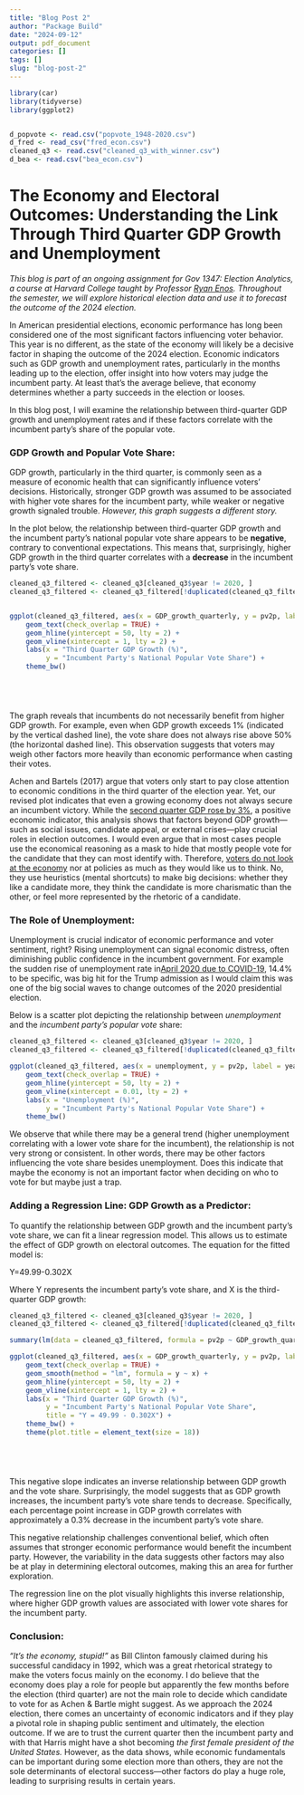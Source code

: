 ```yaml
---
title: "Blog Post 2"
author: "Package Build"
date: "2024-09-12"
output: pdf_document
categories: []
tags: []
slug: "blog-post-2"
---
```

```r

library(car)
library(tidyverse)
library(ggplot2) 


d_popvote <- read.csv("popvote_1948-2020.csv")
d_fred <- read_csv("fred_econ.csv")
cleaned_q3 <- read.csv("cleaned_q3_with_winner.csv")
d_bea <- read.csv("bea_econ.csv")
```



# The Economy and Electoral Outcomes: Understanding the Link Through Third Quarter GDP Growth and Unemployment

_This blog is part of an ongoing assignment for Gov 1347: Election Analytics, a course at Harvard College taught by Professor [Ryan Enos](https://www.ryandenos.com). Throughout the semester, we will explore historical election data and use it to forecast the outcome of the 2024 election._


In American presidential elections, economic performance has long been considered one of the most significant factors influencing voter behavior. This year is no different, as the state of the economy will likely be a decisive factor in shaping the outcome of the 2024 election. Economic indicators such as GDP growth and unemployment rates, particularly in the months leading up to the election, offer insight into how voters may judge the incumbent party. At least that's the average believe, that economy determines whether a party succeeds in the election or looses. 

In this blog post, I will examine the relationship between third-quarter GDP growth and unemployment rates and if these factors correlate with the incumbent party’s share of the popular vote.


### GDP Growth and Popular Vote Share:

GDP growth, particularly in the third quarter, is commonly seen as a measure of economic health that can significantly influence voters' decisions. Historically, stronger GDP growth was assumed to be associated with higher vote shares for the incumbent party, while weaker or negative growth signaled trouble. *However, this graph suggests a different story.*

In the plot below, the relationship between third-quarter GDP growth and the incumbent party's national popular vote share appears to be **negative**, contrary to conventional expectations. This means that, surprisingly, higher GDP growth in the third quarter correlates with a **decrease** in the incumbent party's vote share.



```r



cleaned_q3_filtered <- cleaned_q3[cleaned_q3$year != 2020, ]
cleaned_q3_filtered <- cleaned_q3_filtered[!duplicated(cleaned_q3_filtered$year), ]


ggplot(cleaned_q3_filtered, aes(x = GDP_growth_quarterly, y = pv2p, label = year)) +    
    geom_text(check_overlap = TRUE) +  
    geom_hline(yintercept = 50, lty = 2) +    
    geom_vline(xintercept = 1, lty = 2) +    
    labs(x = "Third Quarter GDP Growth (%)", 
         y = "Incumbent Party's National Popular Vote Share") +    
    theme_bw()






```

The graph reveals that incumbents do not necessarily benefit from higher GDP growth. For example, even when GDP growth exceeds 1% (indicated by the vertical dashed line), the vote share does not always rise above 50% (the horizontal dashed line). This observation suggests that voters may weigh other factors more heavily than economic performance when casting their votes.

Achen and Bartels (2017) argue that voters only start to pay close attention to economic conditions in the third quarter of the election year. Yet, our revised plot indicates that even a growing economy does not always secure an incumbent victory. While the [second quarter GDP rose by 3%](https://www.bea.gov/news/glance), a positive economic indicator, this analysis shows that factors beyond GDP growth—such as social issues, candidate appeal, or external crises—play crucial roles in election outcomes. I would even argue that in most cases people use the economical reasoning as a mask to hide that mostly people vote for the candidate that they can most identify with. Therefore, [voters do not look at the economy](https://www.britannica.com/topic/election-political-science/Plurality-and-majority-systems) nor at policies as much as they would like us to think. No, they use heuristics (mental shortcuts) to make big decisions: whether they like a candidate more, they think the candidate is more charismatic than the other, or feel more represented by the rhetoric of a candidate.




### The Role of Unemployment:

Unemployment is crucial indicator of economic performance and voter sentiment, right? Rising unemployment can signal economic distress, often diminishing public confidence in the incumbent government. For example the sudden rise of unemployment rate in[April 2020 due to COVID-19](https://www.pewresearch.org/short-reads/2020/06/11/unemployment-rose-higher-in-three-months-of-covid-19-than-it-did-in-two-years-of-the-great-recession/), 14.4% to be specific, was big hit for the Trump admission as I would claim this was one of the big social waves to change outcomes of the 2020 presidential election.

Below is a scatter plot depicting the relationship between *unemployment* and the *incumbent party’s popular vote* share:


```r


cleaned_q3_filtered <- cleaned_q3[cleaned_q3$year != 2020, ]
cleaned_q3_filtered <- cleaned_q3_filtered[!duplicated(cleaned_q3_filtered$year), ]

ggplot(cleaned_q3_filtered, aes(x = unemployment, y = pv2p, label = year)) +    
    geom_text(check_overlap = TRUE) +    
    geom_hline(yintercept = 50, lty = 2) +    
    geom_vline(xintercept = 0.01, lty = 2) +    
    labs(x = "Unemployment (%)", 
         y = "Incumbent Party's National Popular Vote Share") +    
    theme_bw()


```

We observe that while there may be a general trend (higher unemployment correlating with a lower vote share for the incumbent), the relationship is not very strong or consistent. In other words, there may be other factors influencing the vote share besides unemployment. Does this indicate that maybe the economy is not an important factor when deciding on who to vote for but maybe just a trap.


### Adding a Regression Line: GDP Growth as a Predictor: 

To quantify the relationship between GDP growth and the incumbent party's vote share, we can fit a linear regression model. This allows us to estimate the effect of GDP growth on electoral outcomes. The equation for the fitted model is:

Y=49.99-0.302X

Where Y represents the incumbent party's vote share, and X is the third-quarter GDP growth:

```r



cleaned_q3_filtered <- cleaned_q3[cleaned_q3$year != 2020, ]
cleaned_q3_filtered <- cleaned_q3_filtered[!duplicated(cleaned_q3_filtered$year), ]

summary(lm(data = cleaned_q3_filtered, formula = pv2p ~ GDP_growth_quarterly))

ggplot(cleaned_q3_filtered, aes(x = GDP_growth_quarterly, y = pv2p, label = year)) +    
    geom_text(check_overlap = TRUE) +    
    geom_smooth(method = "lm", formula = y ~ x) +    
    geom_hline(yintercept = 50, lty = 2) +    
    geom_vline(xintercept = 1, lty = 2) +    
    labs(x = "Third Quarter GDP Growth (%)", 
         y = "Incumbent Party's National Popular Vote Share", 
         title = "Y = 49.99 - 0.302X") +    
    theme_bw() +    
    theme(plot.title = element_text(size = 18))






```

This negative slope indicates an inverse relationship between GDP growth and the vote share. Surprisingly, the model suggests that as GDP growth increases, the incumbent party's vote share tends to decrease. Specifically, each percentage point increase in GDP growth correlates with approximately a 0.3% decrease in the incumbent party’s vote share. 

This negative relationship challenges conventional belief, which often assumes that stronger economic performance would benefit the incumbent party. However, the variability in the data suggests other factors may also be at play in determining electoral outcomes, making this an area for further exploration. 

The regression line on the plot visually highlights this inverse relationship, where higher GDP growth values are associated with lower vote shares for the incumbent party.



### Conclusion: 

_"It's the economy, stupid!"_ as Bill Clinton famously claimed during his successful candidacy in 1992, which was a great rhetorical strategy to make the voters focus mainly on the economy. I do believe that the economy does play a role for people but apparently the few months before the election (third quarter) are not the main role to decide which candidate to vote for as Achen & Bartle might suggest. As we approach the 2024 election, there comes an uncertainty of economic indicators and if they play a pivotal role in shaping public sentiment and ultimately, the election outcome. If we are to trust the current quarter then the incumbent party and with that Harris might have a shot becoming *the first female president of the United States.* However, as the data shows, while economic fundamentals can be important during some election more than others, they are not the sole determinants of electoral success—other factors do play a huge role, leading to surprising results in certain years.




